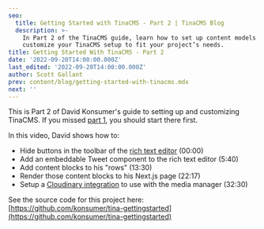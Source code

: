 ```yaml
---
seo:
  title: Getting Started with TinaCMS - Part 2 | TinaCMS Blog
  description: >-
    In Part 2 of the TinaCMS guide, learn how to set up content models and
    customize your TinaCMS setup to fit your project’s needs.
title: Getting Started With TinaCMS - Part 2
date: '2022-09-20T14:00:00.000Z'
last_edited: '2022-09-20T14:00:00.000Z'
author: Scott Gallant
prev: content/blog/getting-started-with-tinacms.mdx
next: ''
---
```


This is Part 2 of David Konsumer's guide to setting up and customizing TinaCMS. If you missed [part 1](https://tina.io/blog/getting-started-with-tinacms/), you should start there first.

In this video, David shows how to:

- Hide buttons in the toolbar of the [rich text editor](https://tina.io/docs/reference/types/rich-text/) (00:00)
- Add an embeddable Tweet component to the rich text editor (5:40)
- Add content blocks to his "rows" (13:30)
- Render those content blocks to his Next.js page (22:17)
- Setup a [Cloudinary integration](https://tina.io/docs/reference/media/external/cloudinary/) to use with the media manager (32:30)

<Youtube embedSrc="https://www.youtube.com/embed/3MSbRzhHtX8" />

See the source code for this project here: [https://github.com/konsumer/tina-gettingstarted](https://github.com/konsumer/tina-gettingstarted)
